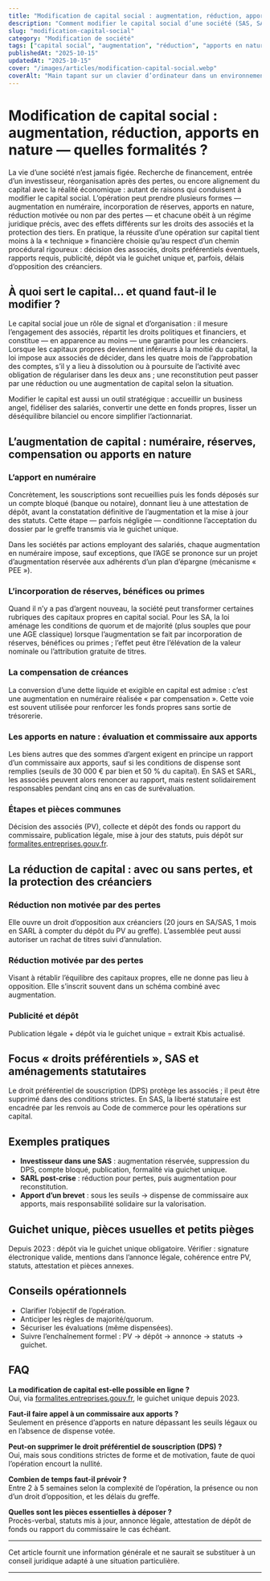 ```yaml
---
title: "Modification de capital social : augmentation, réduction, apports en nature — quelles formalités ?"
description: "Comment modifier le capital social d’une société (SAS, SARL) : augmentation, réduction, apports en nature, droits préférentiels, commissaire aux apports, procédure et pièces."
slug: "modification-capital-social"
category: "Modification de société"
tags: ["capital social", "augmentation", "réduction", "apports en nature", "DPS", "guichet unique", "formalités"]
publishedAt: "2025-10-15"
updatedAt: "2025-10-15"
cover: "/images/articles/modification-capital-social.webp"
coverAlt: "Main tapant sur un clavier d’ordinateur dans un environnement de bureau, illustrant une formalité juridique de modification de capital social"
---
```


# Modification de capital social : augmentation, réduction, apports en nature — quelles formalités ?

La vie d’une société n’est jamais figée. Recherche de financement, entrée d’un investisseur, réorganisation après des pertes, ou encore alignement du capital avec la réalité économique : autant de raisons qui conduisent à modifier le capital social. L’opération peut prendre plusieurs formes — augmentation en numéraire, incorporation de réserves, apports en nature, réduction motivée ou non par des pertes — et chacune obéit à un régime juridique précis, avec des effets différents sur les droits des associés et la protection des tiers. En pratique, la réussite d’une opération sur capital tient moins à la « technique » financière choisie qu’au respect d’un chemin procédural rigoureux : décision des associés, droits préférentiels éventuels, rapports requis, publicité, dépôt via le guichet unique et, parfois, délais d’opposition des créanciers.

## À quoi sert le capital… et quand faut-il le modifier ?

Le capital social joue un rôle de signal et d’organisation : il mesure l’engagement des associés, répartit les droits politiques et financiers, et constitue — en apparence au moins — une garantie pour les créanciers. Lorsque les capitaux propres deviennent inférieurs à la moitié du capital, la loi impose aux associés de décider, dans les quatre mois de l’approbation des comptes, s’il y a lieu à dissolution ou à poursuite de l’activité avec obligation de régulariser dans les deux ans ; une reconstitution peut passer par une réduction ou une augmentation de capital selon la situation.

Modifier le capital est aussi un outil stratégique : accueillir un business angel, fidéliser des salariés, convertir une dette en fonds propres, lisser un déséquilibre bilanciel ou encore simplifier l’actionnariat.

## L’augmentation de capital : numéraire, réserves, compensation ou apports en nature

### L’apport en numéraire

Concrètement, les souscriptions sont recueillies puis les fonds déposés sur un compte bloqué (banque ou notaire), donnant lieu à une attestation de dépôt, avant la constatation définitive de l’augmentation et la mise à jour des statuts. Cette étape — parfois négligée — conditionne l’acceptation du dossier par le greffe transmis via le guichet unique.

Dans les sociétés par actions employant des salariés, chaque augmentation en numéraire impose, sauf exceptions, que l’AGE se prononce sur un projet d’augmentation réservée aux adhérents d’un plan d’épargne (mécanisme « PEE »).

### L’incorporation de réserves, bénéfices ou primes

Quand il n’y a pas d’argent nouveau, la société peut transformer certaines rubriques des capitaux propres en capital social. Pour les SA, la loi aménage les conditions de quorum et de majorité (plus souples que pour une AGE classique) lorsque l’augmentation se fait par incorporation de réserves, bénéfices ou primes ; l’effet peut être l’élévation de la valeur nominale ou l’attribution gratuite de titres.

### La compensation de créances

La conversion d’une dette liquide et exigible en capital est admise : c’est une augmentation en numéraire réalisée « par compensation ». Cette voie est souvent utilisée pour renforcer les fonds propres sans sortie de trésorerie.

### Les apports en nature : évaluation et commissaire aux apports

Les biens autres que des sommes d’argent exigent en principe un rapport d’un commissaire aux apports, sauf si les conditions de dispense sont remplies (seuils de 30 000 € par bien et 50 % du capital). En SAS et SARL, les associés peuvent alors renoncer au rapport, mais restent solidairement responsables pendant cinq ans en cas de surévaluation.

### Étapes et pièces communes

Décision des associés (PV), collecte et dépôt des fonds ou rapport du commissaire, publication légale, mise à jour des statuts, puis dépôt sur [formalites.entreprises.gouv.fr](https://formalites.entreprises.gouv.fr).

## La réduction de capital : avec ou sans pertes, et la protection des créanciers

### Réduction non motivée par des pertes

Elle ouvre un droit d’opposition aux créanciers (20 jours en SA/SAS, 1 mois en SARL à compter du dépôt du PV au greffe). L’assemblée peut aussi autoriser un rachat de titres suivi d’annulation.

### Réduction motivée par des pertes

Visant à rétablir l’équilibre des capitaux propres, elle ne donne pas lieu à opposition. Elle s’inscrit souvent dans un schéma combiné avec augmentation.

### Publicité et dépôt

Publication légale + dépôt via le guichet unique = extrait Kbis actualisé.

## Focus « droits préférentiels », SAS et aménagements statutaires

Le droit préférentiel de souscription (DPS) protège les associés ; il peut être supprimé dans des conditions strictes. En SAS, la liberté statutaire est encadrée par les renvois au Code de commerce pour les opérations sur capital.

## Exemples pratiques

- **Investisseur dans une SAS** : augmentation réservée, suppression du DPS, compte bloqué, publication, formalité via guichet unique.
- **SARL post-crise** : réduction pour pertes, puis augmentation pour reconstitution.
- **Apport d’un brevet** : sous les seuils → dispense de commissaire aux apports, mais responsabilité solidaire sur la valorisation.

## Guichet unique, pièces usuelles et petits pièges

Depuis 2023 : dépôt via le guichet unique obligatoire. Vérifier : signature électronique valide, mentions dans l’annonce légale, cohérence entre PV, statuts, attestation et pièces annexes.

## Conseils opérationnels

- Clarifier l’objectif de l’opération.
- Anticiper les règles de majorité/quorum.
- Sécuriser les évaluations (même dispensées).
- Suivre l’enchaînement formel : PV → dépôt → annonce → statuts → guichet.

## FAQ

**La modification de capital est-elle possible en ligne ?**  
Oui, via [formalites.entreprises.gouv.fr](https://formalites.entreprises.gouv.fr), le guichet unique depuis 2023.

**Faut-il faire appel à un commissaire aux apports ?**  
Seulement en présence d’apports en nature dépassant les seuils légaux ou en l’absence de dispense votée.

**Peut-on supprimer le droit préférentiel de souscription (DPS) ?**  
Oui, mais sous conditions strictes de forme et de motivation, faute de quoi l’opération encourt la nullité.

**Combien de temps faut-il prévoir ?**  
Entre 2 à 5 semaines selon la complexité de l’opération, la présence ou non d’un droit d’opposition, et les délais du greffe.

**Quelles sont les pièces essentielles à déposer ?**  
Procès-verbal, statuts mis à jour, annonce légale, attestation de dépôt de fonds ou rapport du commissaire le cas échéant.

---

Cet article fournit une information générale et ne saurait se substituer à un conseil juridique adapté à une situation particulière.

---
